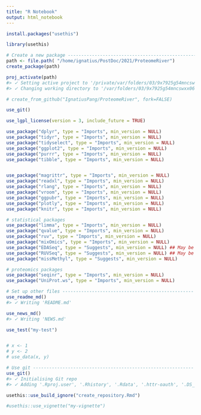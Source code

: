 ```yaml
---
title: "R Notebook"
output: html_notebook
---
```


```r
install.packages("usethis")

library(usethis)
```

```r
# Create a new package -------------------------------------------------
path <- file.path( "/home/ignatius/PostDoc/2021/ProteomeRiver")
create_package(path)

proj_activate(path)
#> ✓ Setting active project to '/private/var/folders/03/9x7925g54mncswxx06wpkxl00000gn/T/RtmpxLZ8U3/mypkg'
#> ✓ Changing working directory to '/var/folders/03/9x7925g54mncswxx06wpkxl00000gn/T/RtmpxLZ8U3/mypkg/'

# create_from_github("IgnatiusPang/ProteomeRiver", fork=FALSE)

use_git()

use_lgpl_license(version = 3, include_future = TRUE)
```

```r
use_package("dplyr", type = "Imports", min_version = NULL)
use_package("tidyr", type = "Imports", min_version = NULL)
use_package("tidyselect", type = "Imports", min_version = NULL)
use_package("ggplot2", type = "Imports", min_version = NULL)
use_package("purrr", type = "Imports", min_version = NULL)
use_package("tibble", type = "Imports", min_version = NULL)


use_package("magrittr", type = "Imports", min_version = NULL)
use_package("readxl", type = "Imports", min_version = NULL)
use_package("rlang", type = "Imports", min_version = NULL)
use_package("vroom", type = "Imports", min_version = NULL)
use_package("ggpubr", type = "Imports", min_version = NULL)
use_package("plotly", type = "Imports", min_version = NULL)
use_package("knitr", type = "Imports", min_version = NULL)

# statistical packages
use_package("limma", type = "Imports", min_version = NULL)
use_package("qvalue", type = "Imports", min_version = NULL)
use_package("ruv", type = "Imports", min_version = NULL)
use_package("mixOmics", type = "Imports", min_version = NULL)
use_package("EDASeq", type = "Suggests", min_version = NULL) ## May be needed
use_package("RUVSeq", type = "Suggests", min_version = NULL) ## May be needed
use_package("missMethyl", type = "Suggests", min_version = NULL)

# proteomics packages
use_package("seqinr", type = "Imports", min_version = NULL)
use_package("UniProt.ws", type = "Imports", min_version = NULL)
```

```r
# Set up other files -------------------------------------------------
use_readme_md()
#> ✓ Writing 'README.md'

use_news_md()
#> ✓ Writing 'NEWS.md'

use_test("my-test")


# x <- 1
# y <- 2
# use_data(x, y)

# Use git ------------------------------------------------------------
use_git()
#> ✓ Initialising Git repo
#> ✓ Adding '.Rproj.user', '.Rhistory', '.Rdata', '.httr-oauth', '.DS_Store' to '.gitignore'
```


```r
usethis::use_build_ignore("create_repository.Rmd")
```
```r
#usethis::use_vignette("my-vignette")
```

